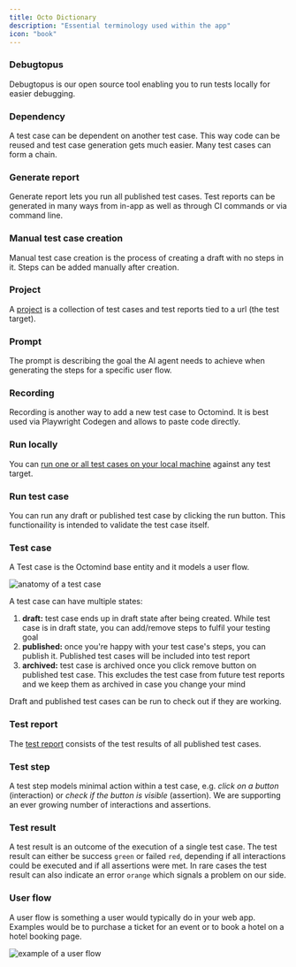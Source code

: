 ```yaml
---
title: Octo Dictionary
description: "Essential terminology used within the app"
icon: "book"
---
```


### Debugtopus

Debugtopus is our open source tool enabling you to run tests locally for easier debugging.

### Dependency

A test case can be dependent on another test case. This way code can be reused and test case generation gets much easier. Many
test cases can form a chain.

### Generate report

Generate report lets you run all published test cases. Test reports can be generated in many ways from in-app as well as through
CI commands or via command line.

### Manual test case creation

Manual test case creation is the process of creating a draft with no steps in it. Steps can be added manually after creation.

### Project

A [project](/projects) is a collection of test cases and test reports tied to a url (the test target).

### Prompt

The prompt is describing the goal the AI agent needs to achieve when generating the steps for a specific user flow.

### Recording

Recording is another way to add a new test case to Octomind. It is best used via Playwright Codegen and allows to paste code directly.

### Run locally

You can [run one or all test cases on your local machine](/debugtopus) against any test target.

### Run test case

You can run any draft or published test case by clicking the run button. This functionaility is intended to
validate the test case itself.

### Test case

A Test case is the Octomind base entity and it models a user flow.

<Frame caption="Anatomy of a test case, 03/2024">
  <img src="images/TestCase.png" alt="anatomy of a test case" />
</Frame>

A test case can have multiple states:

1. **draft:** test case ends up in draft state after being created. While test case is in draft state, you can add/remove steps to fulfil your testing goal
2. **published:** once you're happy with your test case's steps, you can publish it. Published test cases will be included into test report
3. **archived:** test case is archived once you click remove button on published test case.
   This excludes the test case from future test reports and we keep them as archived in case you change your mind

Draft and published test cases can be run to check out if they are working.

### Test report

The [test report](/test-reports) consists of the test results of all published test cases.

### Test step

A test step models minimal action within a test case, e.g. _click on a button_ (interaction) or _check if the
button is visible_ (assertion). We are supporting an ever growing number of interactions and assertions.

### Test result

A test result is an outcome of the execution of a single test case.
The test result can either be success `green` or failed `red`, depending if all interactions could be executed and if all assertions were met.
In rare cases the test result can also indicate an error `orange` which signals a problem on our side.

### User flow

A user flow is something a user would typically do in your web app. Examples would be to purchase a ticket for an event or
to book a hotel on a hotel booking page.

<Frame caption="example of a user flow, 03/2024">
  <img src="images/user-flow.png" alt="example of a user flow" />
</Frame>
